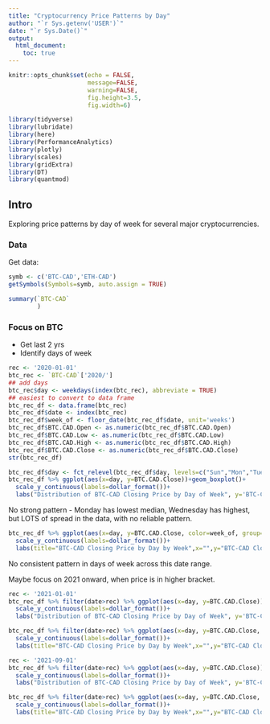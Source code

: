 ```yaml
---
title: "Cryptocurrency Price Patterns by Day"
author: "`r Sys.getenv('USER')`"
date: "`r Sys.Date()`"
output: 
  html_document:
    toc: true
---
```


```r
knitr::opts_chunk$set(echo = FALSE,
                      message=FALSE,
                      warning=FALSE,
                      fig.height=3.5,
                      fig.width=6)

library(tidyverse)
library(lubridate)
library(here)
library(PerformanceAnalytics)
library(plotly)
library(scales)
library(gridExtra)
library(DT)
library(quantmod)

```

## Intro 

Exploring price patterns by day of week for several major cryptocurrencies.

### Data

Get data:

```r
symb <- c('BTC-CAD','ETH-CAD')
getSymbols(Symbols=symb, auto.assign = TRUE)

```

```r
summary(`BTC-CAD`
        )
```


### Focus on BTC

* Get last 2 yrs
* Identify days of week

```r
rec <- '2020-01-01'
btc_rec <- `BTC-CAD`['2020/']
## add days
btc_rec$day <- weekdays(index(btc_rec), abbreviate = TRUE)
## easiest to convert to data frame
btc_rec_df <- data.frame(btc_rec)
btc_rec_df$date <- index(btc_rec)
btc_rec_df$week_of <- floor_date(btc_rec_df$date, unit='weeks')
btc_rec_df$BTC.CAD.Open <- as.numeric(btc_rec_df$BTC.CAD.Open)
btc_rec_df$BTC.CAD.Low <- as.numeric(btc_rec_df$BTC.CAD.Low)
btc_rec_df$BTC.CAD.High <- as.numeric(btc_rec_df$BTC.CAD.High)
btc_rec_df$BTC.CAD.Close <- as.numeric(btc_rec_df$BTC.CAD.Close)
str(btc_rec_df)
```

```r
btc_rec_df$day <- fct_relevel(btc_rec_df$day, levels=c("Sun","Mon","Tue","Wed","Thu","Fri","Sat"))
btc_rec_df %>% ggplot(aes(x=day, y=BTC.CAD.Close))+geom_boxplot()+
  scale_y_continuous(labels=dollar_format())+
  labs("Distribution of BTC-CAD Closing Price by Day of Week", y='BTC-CAD Close', x="")
```

No strong pattern - Monday has lowest median, Wednesday has highest, but LOTS of spread in the data, with no reliable pattern.

```r
btc_rec_df %>% ggplot(aes(x=day, y=BTC.CAD.Close, color=week_of, group=week_of))+geom_line()+
  scale_y_continuous(labels=dollar_format())+
  labs(title="BTC-CAD Closing Price by Day by Week",x="",y="BTC-CAD Close")

```

No consistent pattern in days of week across this date range.

Maybe focus on 2021 onward, when price is in higher bracket.

```r
rec <- '2021-01-01' 
btc_rec_df %>% filter(date>rec) %>% ggplot(aes(x=day, y=BTC.CAD.Close))+geom_boxplot()+
  scale_y_continuous(labels=dollar_format())+
  labs("Distribution of BTC-CAD Closing Price by Day of Week", y='BTC-CAD Close', x="")
```

```r
btc_rec_df %>% filter(date>rec) %>% ggplot(aes(x=day, y=BTC.CAD.Close, color=week_of, group=week_of))+geom_line()+
  scale_y_continuous(labels=dollar_format())+
  labs(title="BTC-CAD Closing Price by Day by Week",x="",y="BTC-CAD Close")
```

```r
rec <- '2021-09-01'
btc_rec_df %>% filter(date>rec) %>% ggplot(aes(x=day, y=BTC.CAD.Close))+geom_boxplot()+
  scale_y_continuous(labels=dollar_format())+
  labs("Distribution of BTC-CAD Closing Price by Day of Week", y='BTC-CAD Close', x="")
```

```r
btc_rec_df %>% filter(date>rec) %>% ggplot(aes(x=day, y=BTC.CAD.Close, color=week_of, group=week_of))+geom_line()+
  scale_y_continuous(labels=dollar_format())+
  labs(title="BTC-CAD Closing Price by Day by Week",x="",y="BTC-CAD Close")
```

